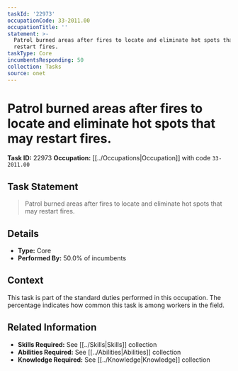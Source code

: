 ```yaml
---
taskId: '22973'
occupationCode: 33-2011.00
occupationTitle: ''
statement: >-
  Patrol burned areas after fires to locate and eliminate hot spots that may
  restart fires.
taskType: Core
incumbentsResponding: 50
collection: Tasks
source: onet
---
```

# Patrol burned areas after fires to locate and eliminate hot spots that may restart fires.

**Task ID:** 22973
**Occupation:** [[../Occupations|Occupation]] with code `33-2011.00`

## Task Statement

> Patrol burned areas after fires to locate and eliminate hot spots that may restart fires.

## Details

- **Type:** Core
- **Performed By:** 50.0% of incumbents

## Context

This task is part of the standard duties performed in this occupation. The percentage indicates how common this task is among workers in the field.

## Related Information

- **Skills Required:** See [[../Skills|Skills]] collection
- **Abilities Required:** See [[../Abilities|Abilities]] collection
- **Knowledge Required:** See [[../Knowledge|Knowledge]] collection
